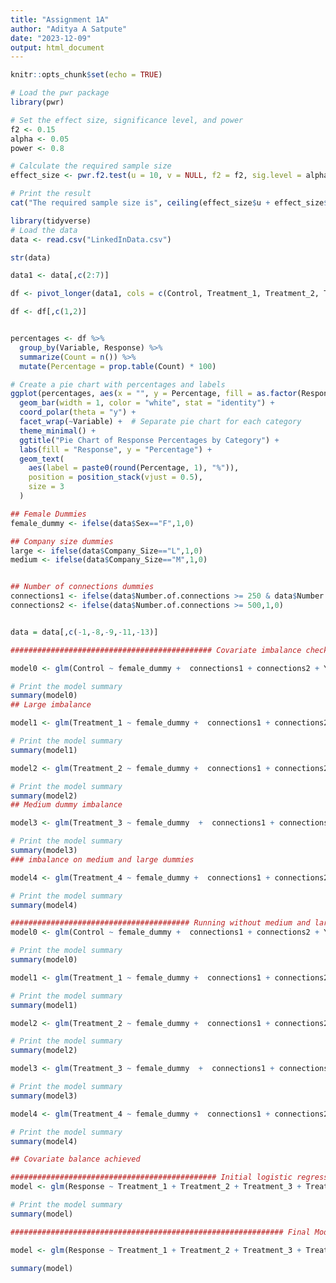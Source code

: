 ```yaml
---
title: "Assignment 1A"
author: "Aditya A Satpute"
date: "2023-12-09"
output: html_document
---
```


```r
knitr::opts_chunk$set(echo = TRUE)
```



```r

# Load the pwr package
library(pwr)

# Set the effect size, significance level, and power
f2 <- 0.15
alpha <- 0.05
power <- 0.8

# Calculate the required sample size
effect_size <- pwr.f2.test(u = 10, v = NULL, f2 = f2, sig.level = alpha, power = power)

# Print the result
cat("The required sample size is", ceiling(effect_size$u + effect_size$v + 1), "\n")


```


```r

library(tidyverse)
# Load the data
data <- read.csv("LinkedInData.csv")

str(data)

data1 <- data[,c(2:7)]

df <- pivot_longer(data1, cols = c(Control, Treatment_1, Treatment_2, Treatment_3, Treatment_4), names_to = "Variable", values_to = "Value")

df <- df[,c(1,2)]


percentages <- df %>%
  group_by(Variable, Response) %>%
  summarize(Count = n()) %>%
  mutate(Percentage = prop.table(Count) * 100)

# Create a pie chart with percentages and labels
ggplot(percentages, aes(x = "", y = Percentage, fill = as.factor(Response))) +
  geom_bar(width = 1, color = "white", stat = "identity") +
  coord_polar(theta = "y") +
  facet_wrap(~Variable) +  # Separate pie chart for each category
  theme_minimal() +
  ggtitle("Pie Chart of Response Percentages by Category") +
  labs(fill = "Response", y = "Percentage") +
  geom_text(
    aes(label = paste0(round(Percentage, 1), "%")),
    position = position_stack(vjust = 0.5),
    size = 3
  )

```


```r

## Female Dummies
female_dummy <- ifelse(data$Sex=="F",1,0)

## Company size dummies
large <- ifelse(data$Company_Size=="L",1,0)
medium <- ifelse(data$Company_Size=="M",1,0)


## Number of connections dummies
connections1 <- ifelse(data$Number.of.connections >= 250 & data$Number.of.connections < 500,1,0)
connections2 <- ifelse(data$Number.of.connections >= 500,1,0)


data = data[,c(-1,-8,-9,-11,-13)]

############################################# Covariate imbalance check

model0 <- glm(Control ~ female_dummy +  connections1 + connections2 + Years_of_experience + large + medium, data = data, family = binomial)

# Print the model summary
summary(model0) 
## Large imbalance

model1 <- glm(Treatment_1 ~ female_dummy +  connections1 + connections2 + Years_of_experience + large + medium, data = data, family = binomial)

# Print the model summary
summary(model1)

model2 <- glm(Treatment_2 ~ female_dummy +  connections1 + connections2 + Years_of_experience + large + medium, data = data, family = binomial)

# Print the model summary
summary(model2)
## Medium dummy imbalance

model3 <- glm(Treatment_3 ~ female_dummy  +  connections1 + connections2 + Years_of_experience + large + medium, data = data, family = binomial)

# Print the model summary
summary(model3)
### imbalance on medium and large dummies

model4 <- glm(Treatment_4 ~ female_dummy +  connections1 + connections2 + Years_of_experience + large + medium, data = data, family = binomial)

# Print the model summary
summary(model4)

######################################## Running without medium and large company dummy
model0 <- glm(Control ~ female_dummy +  connections1 + connections2 + Years_of_experience , data = data, family = binomial)

# Print the model summary
summary(model0)

model1 <- glm(Treatment_1 ~ female_dummy +  connections1 + connections2 + Years_of_experience , data = data, family = binomial)

# Print the model summary
summary(model1)

model2 <- glm(Treatment_2 ~ female_dummy +  connections1 + connections2 + Years_of_experience , data = data, family = binomial)

# Print the model summary
summary(model2)

model3 <- glm(Treatment_3 ~ female_dummy  +  connections1 + connections2 + Years_of_experience , data = data, family = binomial)

# Print the model summary
summary(model3)

model4 <- glm(Treatment_4 ~ female_dummy +  connections1 + connections2 + Years_of_experience , data = data, family = binomial)

# Print the model summary
summary(model4)

## Covariate balance achieved

```


```r

############################################## Initial logistic regression model
model <- glm(Response ~ Treatment_1 + Treatment_2 + Treatment_3 + Treatment_4 + female_dummy + connections1 + connections2 + Years_of_experience + large + medium, data = data, family = binomial)

# Print the model summary
summary(model)

############################################################# Final Model

model <- glm(Response ~ Treatment_1 + Treatment_2 + Treatment_3 + Treatment_4 + female_dummy + connections1 + connections2 + Years_of_experience, data = data, family = binomial)

summary(model)

```
